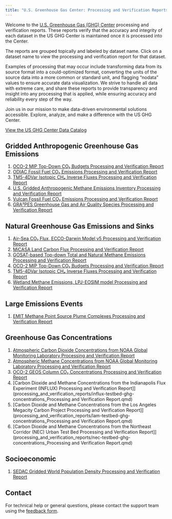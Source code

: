 ```yaml
---
title: "U.S. Greenhouse Gas Center: Processing and Verification Reports"
---
```


Welcome to the [U.S. Greenhouse Gas (GHG) Center](https://earth.gov/ghgcenter) processing and verification reports. These reports verify that the accuracy and integrity of each dataset in the US GHG Center is maintained once it is processed into the Center.

The reports are grouped topically and labeled by dataset name. Click on a dataset name to view the processing and verification report for that dataset.

Examples of processing that may occur include transforming data from its source format into a could-optimized format, converting the units of the source data into a more common or standard unit, and flagging "nodata" values to ensure accurate data visualization. We strive to handle all data with extreme care, and share these reports to provide transparency and insight into any processing that is applied, while ensuring accuracy and reliability every step of the way.

Join us in our mission to make data-driven environmental solutions accessible.
Explore, analyze, and make a difference with the US GHG Center.

[View the US GHG Center Data Catalog](https://earth.gov/ghgcenter/data-catalog)

## Gridded Anthropogenic Greenhouse Gas Emissions
1. [OCO-2 MIP Top-Down CO₂ Budgets Processing and Verification Report](processing_and_verification_reports/oco2-mip-co2budget-yeargrid-v1_Processing and Verification Report.qmd)
2. [ODIAC Fossil Fuel CO₂ Emissions Processing and Verification Report](processing_and_verification_reports/odiac-ffco2-monthgrid-v2023_Processing and Verification Report.qmd)
3. [TM5-4DVar Isotopic CH₄ Inverse Fluxes Processing and Verification Report](processing_and_verification_reports/tm54dvar-ch4flux-monthgrid-v1_Processing and Verification Report.qmd)
4. [U.S. Gridded Anthropogenic Methane Emissions Inventory Processing and Verification Report](processing_and_verification_reports/epa-ch4emission-grid-v2express_Processing and Verification Report.qmd)
5. [Vulcan Fossil Fuel CO₂ Emissions Processing and Verification Report](processing_and_verification_reports/vulcan-ffco2-yeargrid-v4_Processing and Verification Report.qmd)
6. [GRA²PES Greenhouse Gas and Air Quality Species Processing and Verification Report](processing_and_verification_reports/gra2pes-ghg-monthgrid-v1_Processing and Verification Report.qmd)

## Natural Greenhouse Gas Emissions and Sinks
1. [Air-Sea CO₂ Flux, ECCO-Darwin Model v5 Processing and Verification Report](processing_and_verification_reports/eccodarwin-co2flux-monthgrid-v5_Processing and Verification Report.qmd)
2. [MiCASA Land Carbon Flux Processing and Verification Report](processing_and_verification_reports/micasa-carbonflux-daygrid-v1_Processing and Verification Report.qmd)
3. [GOSAT-based Top-down Total and Natural Methane Emissions Processing and Verification Report](processing_and_verification_reports/gosat-based-ch4budget-yeargrid-v1_Processing and Verification Report.qmd)
4. [OCO-2 MIP Top-Down CO₂ Budgets Processing and Verification Report](processing_and_verification_reports/oco2-mip-co2budget-yeargrid-v1_Processing and Verification Report.qmd)
5. [TM5-4DVar Isotopic CH₄ Inverse Fluxes Processing and Verification Report](processing_and_verification_reports/tm54dvar-ch4flux-monthgrid-v1_Processing and Verification Report.qmd)
6. [Wetland Methane Emissions, LPJ-EOSIM model Processing and Verification Report](processing_and_verification_reports/lpjeosim-wetlandch4-grid-v2_Processing and Verification Report.qmd)

## Large Emissions Events
1. [EMIT Methane Point Source Plume Complexes Processing and Verification Report](processing_and_verification_reports/emit-ch4plume-v1_Processing and Verification Report.qmd)

## Greenhouse Gas Concentrations
1. [Atmospheric Carbon Dioxide Concentrations from NOAA Global Monitoring Laboratory Processing and Verification Report](processing_and_verification_reports/noaa-gggrn-co2-concentrations_Processing and Verification Report.qmd)
2. [Atmospheric Methane Concentrations from NOAA Global Monitoring Laboratory Processing and Verification Report](processing_and_verification_reports/noaa-gggrn-ch4-concentrations_Processing and Verification Report.qmd)
3. [OCO-2 GEOS Column CO₂ Concentrations Processing and Verification Report](processing_and_verification_reports/oco2geos-co2-daygrid-v10r_Processing and Verification Report.qmd)
3. [Carbon Dioxide and Methane Concentrations from the Indianapolis Flux Experiment (INFLUX) Processing and Verification Report]](processing_and_verification_reports/influx-testbed-ghg-concentrations_Processing and Verification Report.qmd)
4. [Carbon Dioxide and Methane Concentrations from the Los Angeles Megacity Carbon Project Processing and Verification Report]](processing_and_verification_reports/lam-testbed-ghg-concentrations_Processing and Verification Report.qmd)
5. [Carbon Dioxide and Methane Concentrations from the Northeast Corridor (NEC) Urban Test Bed Processing and Verification Report]](processing_and_verification_reports/nec-testbed-ghg-concentrations_Processing and Verification Report.qmd)

## Socioeconomic
1. [SEDAC Gridded World Population Density Processing and Verification Report](processing_and_verification_reports/sedac-popdensity-yeargrid5yr-v4.11_Processing and Verification Report.qmd)

## Contact

For technical help or general questions, please contact the support team using the [feedback form](https://docs.google.com/forms/d/e/1FAIpQLSeVWCrnca08Gt_qoWYjTo6gnj1BEGL4NCUC9VEiQnXA02gzVQ/viewform).